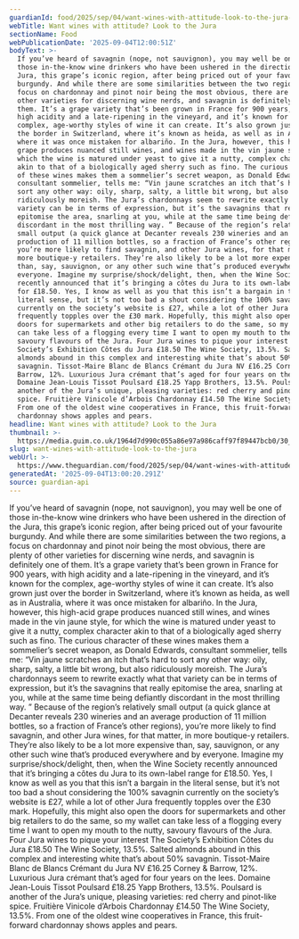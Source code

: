 ```yaml
---
guardianId: food/2025/sep/04/want-wines-with-attitude-look-to-the-jura-hannah-crosbie
webTitle: Want wines with attitude? Look to the Jura
sectionName: Food
webPublicationDate: '2025-09-04T12:00:51Z'
bodyText: >-
  If you’ve heard of savagnin (nope, not sauvignon), you may well be one of
  those in-the-know wine drinkers who have been ushered in the direction of the
  Jura, this grape’s iconic region, after being priced out of your favourite
  burgundy. And while there are some similarities between the two regions, a
  focus on chardonnay and pinot noir being the most obvious, there are plenty of
  other varieties for discerning wine nerds, and savagnin is definitely one of
  them. It’s a grape variety that’s been grown in France for 900 years, with
  high acidity and a late-ripening in the vineyard, and it’s known for the
  complex, age-worthy styles of wine it can create. It’s also grown just over
  the border in Switzerland, where it’s known as heida, as well as in Australia,
  where it was once mistaken for albariño. In the Jura, however, this high-acid
  grape produces nuanced still wines, and wines made in the vin jaune style, for
  which the wine is matured under yeast to give it a nutty, complex character
  akin to that of a biologically aged sherry such as fino. The curious character
  of these wines makes them a sommelier’s secret weapon, as Donald Edwards,
  consultant sommelier, tells me: “Vin jaune scratches an itch that’s hard to
  sort any other way: oily, sharp, salty, a little bit wrong, but also
  ridiculously moreish. The Jura’s chardonnays seem to rewrite exactly what that
  variety can be in terms of expression, but it’s the savagnins that really
  epitomise the area, snarling at you, while at the same time being defiantly
  discordant in the most thrilling way. ” Because of the region’s relatively
  small output (a quick glance at Decanter reveals 230 wineries and an average
  production of 11 million bottles, so a fraction of France’s other regions),
  you’re more likely to find savagnin, and other Jura wines, for that matter, in
  more boutique-y retailers. They’re also likely to be a lot more expensive
  than, say, sauvignon, or any other such wine that’s produced everywhere and by
  everyone. Imagine my surprise/shock/delight, then, when the Wine Society
  recently announced that it’s bringing a côtes du Jura to its own-label range
  for £18.50. Yes, I know as well as you that this isn’t a bargain in the
  literal sense, but it’s not too bad a shout considering the 100% savagnin
  currently on the society’s website is £27, while a lot of other Jura
  frequently topples over the £30 mark. Hopefully, this might also open the
  doors for supermarkets and other big retailers to do the same, so my wallet
  can take less of a flogging every time I want to open my mouth to the nutty,
  savoury flavours of the Jura. Four Jura wines to pique your interest The
  Society’s Exhibition Côtes du Jura £18.50 The Wine Society, 13.5%. Salted
  almonds abound in this complex and interesting white that’s about 50%
  savagnin. Tissot-Maire Blanc de Blancs Crémant du Jura NV £16.25 Corney &amp;
  Barrow, 12%. Luxurious Jura crémant that’s aged for four years on the lees.
  Domaine Jean-Louis Tissot Poulsard £18.25 Yapp Brothers, 13.5%. Poulsard is
  another of the Jura’s unique, pleasing varieties: red cherry and pinot-like
  spice. Fruitière Vinicole d’Arbois Chardonnay £14.50 The Wine Society, 13.5%.
  From one of the oldest wine cooperatives in France, this fruit-forward
  chardonnay shows apples and pears.
headline: Want wines with attitude? Look to the Jura
thumbnail: >-
  https://media.guim.co.uk/1964d7d990c055a86e97a986caff97f89447bcb0/30_78_1702_1362/500.jpg
slug: want-wines-with-attitude-look-to-the-jura
webUrl: >-
  https://www.theguardian.com/food/2025/sep/04/want-wines-with-attitude-look-to-the-jura-hannah-crosbie
generatedAt: '2025-09-04T13:00:20.291Z'
source: guardian-api
---
```

If you’ve heard of savagnin (nope, not sauvignon), you may well be one of those in-the-know wine drinkers who have been ushered in the direction of the Jura, this grape’s iconic region, after being priced out of your favourite burgundy. And while there are some similarities between the two regions, a focus on chardonnay and pinot noir being the most obvious, there are plenty of other varieties for discerning wine nerds, and savagnin is definitely one of them. It’s a grape variety that’s been grown in France for 900 years, with high acidity and a late-ripening in the vineyard, and it’s known for the complex, age-worthy styles of wine it can create. It’s also grown just over the border in Switzerland, where it’s known as heida, as well as in Australia, where it was once mistaken for albariño. In the Jura, however, this high-acid grape produces nuanced still wines, and wines made in the vin jaune style, for which the wine is matured under yeast to give it a nutty, complex character akin to that of a biologically aged sherry such as fino. The curious character of these wines makes them a sommelier’s secret weapon, as Donald Edwards, consultant sommelier, tells me: “Vin jaune scratches an itch that’s hard to sort any other way: oily, sharp, salty, a little bit wrong, but also ridiculously moreish. The Jura’s chardonnays seem to rewrite exactly what that variety can be in terms of expression, but it’s the savagnins that really epitomise the area, snarling at you, while at the same time being defiantly discordant in the most thrilling way. ” Because of the region’s relatively small output (a quick glance at Decanter reveals 230 wineries and an average production of 11 million bottles, so a fraction of France’s other regions), you’re more likely to find savagnin, and other Jura wines, for that matter, in more boutique-y retailers. They’re also likely to be a lot more expensive than, say, sauvignon, or any other such wine that’s produced everywhere and by everyone. Imagine my surprise/shock/delight, then, when the Wine Society recently announced that it’s bringing a côtes du Jura to its own-label range for £18.50. Yes, I know as well as you that this isn’t a bargain in the literal sense, but it’s not too bad a shout considering the 100% savagnin currently on the society’s website is £27, while a lot of other Jura frequently topples over the £30 mark. Hopefully, this might also open the doors for supermarkets and other big retailers to do the same, so my wallet can take less of a flogging every time I want to open my mouth to the nutty, savoury flavours of the Jura. Four Jura wines to pique your interest The Society’s Exhibition Côtes du Jura £18.50 The Wine Society, 13.5%. Salted almonds abound in this complex and interesting white that’s about 50% savagnin. Tissot-Maire Blanc de Blancs Crémant du Jura NV £16.25 Corney &amp; Barrow, 12%. Luxurious Jura crémant that’s aged for four years on the lees. Domaine Jean-Louis Tissot Poulsard £18.25 Yapp Brothers, 13.5%. Poulsard is another of the Jura’s unique, pleasing varieties: red cherry and pinot-like spice. Fruitière Vinicole d’Arbois Chardonnay £14.50 The Wine Society, 13.5%. From one of the oldest wine cooperatives in France, this fruit-forward chardonnay shows apples and pears.
